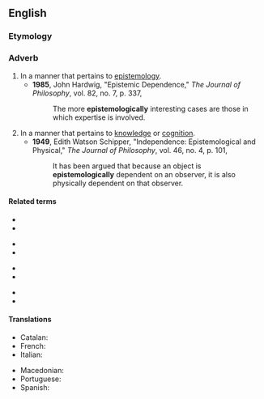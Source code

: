 ==English==

===Etymology===
{{suffix|en|epistemological|ly}}

===Adverb===
{{en-adv}}

# In a manner that pertains to [[epistemology]].
#* '''1985''', John Hardwig, "Epistemic Dependence," ''The Journal of Philosophy'', vol. 82, no. 7, p. 337,
#*: The more '''epistemologically''' interesting cases are those in which expertise is involved.
# In a manner that pertains to [[knowledge]] or [[cognition]].
#* '''1949''', Edith Watson Schipper, "Independence: Epistemological and Physical," ''The Journal of Philosophy'', vol. 46, no. 4, p. 101,
#*: It has been argued that because an object is '''epistemologically''' dependent on an observer, it is also physically dependent on that observer.

====Related terms====
{{rel-top4}}
* {{l|en|episteme}}
* {{l|en|epistemic}}
{{rel-mid4}}
* {{l|en|epistemically}}
* {{l|en|epistemics}}
{{rel-mid4}}
* {{l|en|epistemological}}
* {{l|en|epistemologist}}
{{rel-mid4}}
* {{l|en|epistemology}}
* {{l|en|epistemonical}}
{{rel-bottom}}

====Translations====
{{trans-top|in a manner that pertains to epistemology}}
* Catalan: {{t|ca|epistemològicament}}
* French: {{t+|fr|épistémologiquement}}
* Italian: {{t|it|epistemologicamente}}
{{trans-mid}}
* Macedonian: {{t|mk|епистемолошки}}
* Portuguese: {{t|pt|epistemologicamente}}
* Spanish: {{t|es|epistemológicamente}}
{{trans-bottom}}
